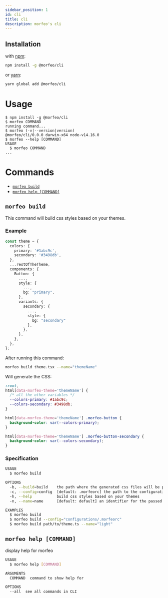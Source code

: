 ```yaml
---
sidebar_position: 1
id: cli
title: cli
description: morfeo's cli
---
```


## Installation

with [npm](https://www.npmjs.com/package/@morfeo/cli):

```bash
npm install -g @morfeo/cli
```

or [yarn](https://yarn.pm/@morfeo/cli):

```bash
yarn global add @morfeo/cli
```

# Usage

<!-- usage -->

```sh-session
$ npm install -g @morfeo/cli
$ morfeo COMMAND
running command...
$ morfeo (-v|--version|version)
@morfeo/cli/0.0.0 darwin-x64 node-v14.16.0
$ morfeo --help [COMMAND]
USAGE
  $ morfeo COMMAND
...
```

# Commands

- [`morfeo build`](#morfeo-build)
- [`morfeo help [COMMAND]`](#morfeo-help-command)

## `morfeo build`

This command will build css styles based on your themes.

### Example

```typescript title="theme.tsx"
const theme = {
  colors: {
    primary: '#1abc9c',
    secondary: '#3498db',
  },
  ...restOfTheTheme,
  components: {
    Button: {
      ...,
      style: {
        ...,
        bg: "primary",
      },
      variants: {
        secondary: {
          ...,
          style: {
            bg: "secondary"
          },
        },
      },
    },
  },
};
```

After running this command:

```bash
morfeo build theme.tsx --name="themeName"
```

Will generate the CSS:

```css
:root,
html[data-morfeo-theme='themeName'] {
  /* all the other variables */
  --colors-primary: #1abc9c;
  --colors-secondary: #3498db;
}

html[data-morfeo-theme='themeName'] .morfeo-button {
  background-color: var(--colors-primary);
}

html[data-morfeo-theme='themeName'] .morfeo-button-secondary {
  background-color: var(--colors-secondary);
}
```

### Specification

```bash
USAGE
  $ morfeo build

OPTIONS
  -b, --build=build    the path where the generated css files will be placed
  -c, --config=config  [default: .morfeorc] the path to the configuration file
  -h, --help           build css styles based on your themes
  -n, --name=name      [default: default] an identifier for the passed theme, for example "light", "dark"

EXAMPLES
  $ morfeo build
  $ morfeo build --config="configurations/.morfeorc"
  $ morfeo build path/to/theme.ts --name="light"
```

## `morfeo help [COMMAND]`

display help for morfeo

```bash
USAGE
  $ morfeo help [COMMAND]

ARGUMENTS
  COMMAND  command to show help for

OPTIONS
  --all  see all commands in CLI
```

<!-- commandsstop -->
